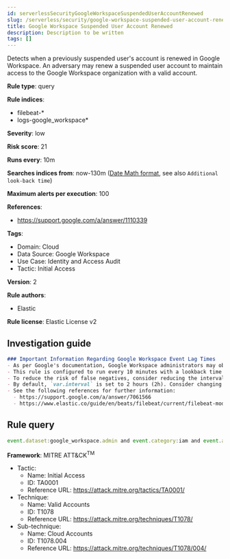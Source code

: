 ```yaml
---
id: serverlessSecurityGoogleWorkspaceSuspendedUserAccountRenewed
slug: /serverless/security/google-workspace-suspended-user-account-renewed
title: Google Workspace Suspended User Account Renewed
description: Description to be written
tags: []
---
```


<div id="google-workspace-suspended-user-account-renewed"></div>

Detects when a previously suspended user's account is renewed in Google Workspace. An adversary may renew a suspended user account to maintain access to the Google Workspace organization with a valid account.

**Rule type**: query

**Rule indices**: 

* filebeat-*
* logs-google_workspace*

**Severity**: low

**Risk score**: 21

**Runs every**: 10m

**Searches indices from**: now-130m ([Date Math format](((ref))/common-options.html#date-math), see also <DocLink id="serverlessSecurityRulesUiCreate" section="set-the-rules-schedule">`Additional look-back time`</DocLink>)

**Maximum alerts per execution**: 100

**References**: 

* https://support.google.com/a/answer/1110339

**Tags**: 

* Domain: Cloud
* Data Source: Google Workspace
* Use Case: Identity and Access Audit
* Tactic: Initial Access

**Version**: 2

**Rule authors**: 

* Elastic

**Rule license**: Elastic License v2

## Investigation guide

```markdown
### Important Information Regarding Google Workspace Event Lag Times
- As per Google's documentation, Google Workspace administrators may observe lag times ranging from minutes up to 3 days between the time of an event's occurrence and the event being visible in the Google Workspace admin/audit logs.
- This rule is configured to run every 10 minutes with a lookback time of 130 minutes.
- To reduce the risk of false negatives, consider reducing the interval that the Google Workspace (formerly G Suite) Filebeat module polls Google's reporting API for new events.
- By default, `var.interval` is set to 2 hours (2h). Consider changing this interval to a lower value, such as 10 minutes (10m).
- See the following references for further information:
  - https://support.google.com/a/answer/7061566
  - https://www.elastic.co/guide/en/beats/filebeat/current/filebeat-module-google_workspace.html
```

## Rule query

```js
event.dataset:google_workspace.admin and event.category:iam and event.action:UNSUSPEND_USER

```

**Framework**: MITRE ATT&CK<sup>TM</sup>

* Tactic:
    * Name: Initial Access
    * ID: TA0001
    * Reference URL: https://attack.mitre.org/tactics/TA0001/
* Technique:
    * Name: Valid Accounts
    * ID: T1078
    * Reference URL: https://attack.mitre.org/techniques/T1078/
* Sub-technique:
    * Name: Cloud Accounts
    * ID: T1078.004
    * Reference URL: https://attack.mitre.org/techniques/T1078/004/

